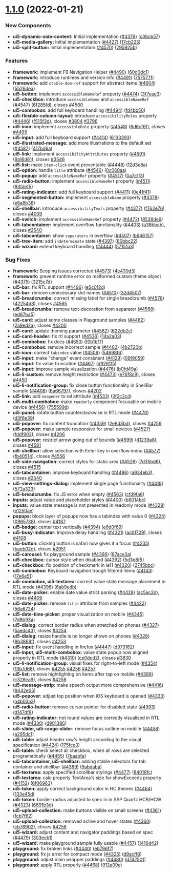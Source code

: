 
<Meta title="Docs/Changelog/1.1.0" />



# [1.1.0](https://github.com/SAP/ui5-webcomponents/compare/v1.0.2...v1.1.0) (2022-01-21)

### New Components
* **ui5-dynamic-side-content:** Initial implementation ([#4379](https://github.com/SAP/ui5-webcomponents/issues/4379)) ([c36cb57](https://github.com/SAP/ui5-webcomponents/commit/c36cb57))
* **ui5-media-gallery:** Initial implementation ([#4427](https://github.com/SAP/ui5-webcomponents/issues/4427)) ([17cb225](https://github.com/SAP/ui5-webcomponents/commit/17cb225))
* **ui5-split-button:** Initial implementation ([#4570](https://github.com/SAP/ui5-webcomponents/issues/4570)) ([295925b](https://github.com/SAP/ui5-webcomponents/commit/295925b))


### Features
* **framework:** implement F6 Navigation Helper ([#4490](https://github.com/SAP/ui5-webcomponents/issues/4490)) ([60d0dc1](https://github.com/SAP/ui5-webcomponents/commit/60d0dc1))
* **framework:** introduce runtimes and version info ([#4491](https://github.com/SAP/ui5-webcomponents/issues/4491)) ([757577f](https://github.com/SAP/ui5-webcomponents/commit/757577f))
* **framework:** add `stable-dom-ref` support for abstract items ([#4604](https://github.com/SAP/ui5-webcomponents/issues/4604)) ([5526dea](https://github.com/SAP/ui5-webcomponents/commit/5526dea))
* **ui5-button:** implement `accessibleNameRef` property ([#4474](https://github.com/SAP/ui5-webcomponents/issues/4474)) ([3f7eae3](https://github.com/SAP/ui5-webcomponents/commit/3f7eae3))
* **ui5-checkbox:** introduce `accessibleName` and `accessibleNameRef` ([#4547](https://github.com/SAP/ui5-webcomponents/issues/4547)) ([6f285fd](https://github.com/SAP/ui5-webcomponents/commit/6f285fd)), closes [#4500](https://github.com/SAP/ui5-webcomponents/issues/4500)
* **ui5-combobox:** add full keyboard handling ([#4494](https://github.com/SAP/ui5-webcomponents/issues/4494)) ([fd4bb50](https://github.com/SAP/ui5-webcomponents/commit/fd4bb50))
* **ui5-flexible-column-layout:** introduce `accessibilityRoles` property ([#4446](https://github.com/SAP/ui5-webcomponents/issues/4446)) ([f515f3d](https://github.com/SAP/ui5-webcomponents/commit/f515f3d)), closes [#3804](https://github.com/SAP/ui5-webcomponents/issues/3804) [#3796](https://github.com/SAP/ui5-webcomponents/issues/3796)
* **ui5-icon:** implement `accessibleRole` property ([#4548](https://github.com/SAP/ui5-webcomponents/issues/4548)) ([6d6cf6f](https://github.com/SAP/ui5-webcomponents/commit/6d6cf6f)), closes [#4499](https://github.com/SAP/ui5-webcomponents/issues/4499)
* **ui5-input:** add full keyboard support ([#4414](https://github.com/SAP/ui5-webcomponents/issues/4414)) ([6133393](https://github.com/SAP/ui5-webcomponents/commit/6133393))
* **ui5-illustrated-message:** add more illustrations to the default set ([#4587](https://github.com/SAP/ui5-webcomponents/issues/4587)) ([417bd6a](https://github.com/SAP/ui5-webcomponents/commit/417bd6a))
* **ui5-link:** implement `accessibilityAttributes` property ([#4591](https://github.com/SAP/ui5-webcomponents/issues/4591)) ([9a16d61](https://github.com/SAP/ui5-webcomponents/commit/9a16d61)), closes [#3546](https://github.com/SAP/ui5-webcomponents/issues/3546)
* **ui5-list:** make `item-click` event preventable ([#4448](https://github.com/SAP/ui5-webcomponents/issues/4448)) ([12d3e8a](https://github.com/SAP/ui5-webcomponents/commit/12d3e8a))
* **ui5-option:** handle `title` attribute ([#4546](https://github.com/SAP/ui5-webcomponents/issues/4546)) ([0c060aa](https://github.com/SAP/ui5-webcomponents/commit/0c060aa))
* **ui5-popup:** add `accessibleNameRef` property ([#4517](https://github.com/SAP/ui5-webcomponents/issues/4517)) ([0a7c1f3](https://github.com/SAP/ui5-webcomponents/commit/0a7c1f3))
* **ui5-radio-button:** implement `accessibleNameRef` property ([#4511](https://github.com/SAP/ui5-webcomponents/issues/4511)) ([83fdef5](https://github.com/SAP/ui5-webcomponents/commit/83fdef5))
* **ui5-rating-indicator:** add full keyboard support ([#4411](https://github.com/SAP/ui5-webcomponents/issues/4411)) ([0e41f41](https://github.com/SAP/ui5-webcomponents/commit/0e41f41))
* **ui5-segmented-button:** implement `accessibleName` property ([#4378](https://github.com/SAP/ui5-webcomponents/issues/4378)) ([e6a8b38](https://github.com/SAP/ui5-webcomponents/commit/e6a8b38))
* **ui5-shellbar:** introduce `accessibilityTexts` property ([#4377](https://github.com/SAP/ui5-webcomponents/issues/4377)) ([f762e76](https://github.com/SAP/ui5-webcomponents/commit/f762e76)), closes [#4009](https://github.com/SAP/ui5-webcomponents/issues/4009)
* **ui5-switch:** implement `accessibleNameRef` property ([#4472](https://github.com/SAP/ui5-webcomponents/issues/4472)) ([8538de9](https://github.com/SAP/ui5-webcomponents/commit/8538de9))
* **ui5-tabcontainer:** implement overflow functionality ([#4403](https://github.com/SAP/ui5-webcomponents/issues/4403)) ([a38bbab](https://github.com/SAP/ui5-webcomponents/commit/a38bbab)), closes [#2540](https://github.com/SAP/ui5-webcomponents/issues/2540)
* **ui5-tabcontainer:** show `separators` in overflow ([#4507](https://github.com/SAP/ui5-webcomponents/issues/4507)) ([b646157](https://github.com/SAP/ui5-webcomponents/commit/b646157))
* **ui5-tree-item:** add `indeterminate` state ([#4397](https://github.com/SAP/ui5-webcomponents/issues/4397)) ([80bbc22](https://github.com/SAP/ui5-webcomponents/commit/80bbc22))
* **ui5-wizard:** extend keyboard handling ([#4444](https://github.com/SAP/ui5-webcomponents/issues/4444)) ([57151a3](https://github.com/SAP/ui5-webcomponents/commit/57151a3))


### Bug Fixes
* **framework:** Scoping issues corrected ([#4573](https://github.com/SAP/ui5-webcomponents/issues/4573)) ([4e430d3](https://github.com/SAP/ui5-webcomponents/commit/4e430d3))
* **framework:** prevent runtime error on malformed custom theme object ([#4375](https://github.com/SAP/ui5-webcomponents/issues/4375)) ([3215c7d](https://github.com/SAP/ui5-webcomponents/commit/3215c7d))
* **ui5-bar:** fix RTL support ([#4496](https://github.com/SAP/ui5-webcomponents/issues/4496)) ([e5c0f2d](https://github.com/SAP/ui5-webcomponents/commit/e5c0f2d))
* **ui5-bar:** remove unnecessary slot names ([#4510](https://github.com/SAP/ui5-webcomponents/issues/4510)) ([32d4507](https://github.com/SAP/ui5-webcomponents/commit/32d4507))
* **ui5-breadcrumbs:** correct missing label for single breadcrumb ([#4578](https://github.com/SAP/ui5-webcomponents/issues/4578)) ([42254d8](https://github.com/SAP/ui5-webcomponents/commit/42254d8)), closes [#4565](https://github.com/SAP/ui5-webcomponents/issues/4565)
* **ui5-breadcrumbs:** remove text-decoration from separator ([#4568](https://github.com/SAP/ui5-webcomponents/issues/4568)) ([ed87ba5](https://github.com/SAP/ui5-webcomponents/commit/ed87ba5))
* **ui5-card:** adjust some classes in Playground samples ([#4462](https://github.com/SAP/ui5-webcomponents/issues/4462)) ([2a9ed2a](https://github.com/SAP/ui5-webcomponents/commit/2a9ed2a)), closes [#4200](https://github.com/SAP/ui5-webcomponents/issues/4200)
* **ui5-card:** update theming parameter ([#4582](https://github.com/SAP/ui5-webcomponents/issues/4582)) ([622db2c](https://github.com/SAP/ui5-webcomponents/commit/622db2c))
* **ui5-card-header:** fix rtl support ([#4536](https://github.com/SAP/ui5-webcomponents/issues/4536)) ([14a2a03](https://github.com/SAP/ui5-webcomponents/commit/14a2a03))
* **ui5-combobox:** fix docs ([#4553](https://github.com/SAP/ui5-webcomponents/issues/4553)) ([f0b1bf7](https://github.com/SAP/ui5-webcomponents/commit/f0b1bf7))
* **ui5-combobox:** remove incorrect sample ([#4482](https://github.com/SAP/ui5-webcomponents/issues/4482)) ([4b2720b](https://github.com/SAP/ui5-webcomponents/commit/4b2720b))
* **ui5-icon:** correct `tabindex` value ([#4509](https://github.com/SAP/ui5-webcomponents/issues/4509)) ([54698f6](https://github.com/SAP/ui5-webcomponents/commit/54698f6))
* **ui5-input:** make "change" event consistent  ([#4129](https://github.com/SAP/ui5-webcomponents/issues/4129)) ([09f9059](https://github.com/SAP/ui5-webcomponents/commit/09f9059))
* **ui5-input:** fix value  truncation ([#4467](https://github.com/SAP/ui5-webcomponents/issues/4467)) ([d9261f5](https://github.com/SAP/ui5-webcomponents/commit/d9261f5))
* **ui5-input:** improve sample visualization ([#4476](https://github.com/SAP/ui5-webcomponents/issues/4476)) ([b0fd49a](https://github.com/SAP/ui5-webcomponents/commit/b0fd49a))
* **ui5-li-custom:** remove height restriction ([#4473](https://github.com/SAP/ui5-webcomponents/issues/4473)) ([e76f8c9](https://github.com/SAP/ui5-webcomponents/commit/e76f8c9)), closes [#4450](https://github.com/SAP/ui5-webcomponents/issues/4450)
* **ui5-li-notification-group:** fix close button functionality in ShellBar sample ([#4408](https://github.com/SAP/ui5-webcomponents/issues/4408)) ([6a66797](https://github.com/SAP/ui5-webcomponents/commit/6a66797)), closes [#4202](https://github.com/SAP/ui5-webcomponents/issues/4202)
* **ui5-link:** add `noopener` to rel attribute ([#4533](https://github.com/SAP/ui5-webcomponents/issues/4533)) ([3f2c3cd](https://github.com/SAP/ui5-webcomponents/commit/3f2c3cd))
* **ui5-multi-combobox:** make `readonly` component focusable on mobile device ([#4456](https://github.com/SAP/ui5-webcomponents/issues/4456)) ([755599d](https://github.com/SAP/ui5-webcomponents/commit/755599d))
* **ui5-panel:** rotate button counterclockwise in RTL mode ([#4470](https://github.com/SAP/ui5-webcomponents/issues/4470)) ([d3f6e39](https://github.com/SAP/ui5-webcomponents/commit/d3f6e39))
* **ui5-popover:** fix content truncation ([#4359](https://github.com/SAP/ui5-webcomponents/issues/4359)) ([2e8d3bd](https://github.com/SAP/ui5-webcomponents/commit/2e8d3bd)), closes [#4259](https://github.com/SAP/ui5-webcomponents/issues/4259)
* **ui5-popover:** make sample responsive for small devices ([#4527](https://github.com/SAP/ui5-webcomponents/issues/4527)) ([fddf903](https://github.com/SAP/ui5-webcomponents/commit/fddf903)), closes [#4206](https://github.com/SAP/ui5-webcomponents/issues/4206)
* **ui5-popover:** restrict arrow going out of bounds ([#4599](https://github.com/SAP/ui5-webcomponents/issues/4599)) ([41239a8](https://github.com/SAP/ui5-webcomponents/commit/41239a8)), closes [#4581](https://github.com/SAP/ui5-webcomponents/issues/4581)
* **ui5-shellbar:** allow selection with Enter key in overflow menu ([#4577](https://github.com/SAP/ui5-webcomponents/issues/4577)) ([fb40514](https://github.com/SAP/ui5-webcomponents/commit/fb40514)), closes [#4556](https://github.com/SAP/ui5-webcomponents/issues/4556)
* **ui5-side-navigation:** correct styles for static area ([#4526](https://github.com/SAP/ui5-webcomponents/issues/4526)) ([7d35bd6](https://github.com/SAP/ui5-webcomponents/commit/7d35bd6)), closes [#4515](https://github.com/SAP/ui5-webcomponents/issues/4515)
* **ui5-tabcontainer:** improve keyboard handling ([#4486](https://github.com/SAP/ui5-webcomponents/issues/4486)) ([a934eb3](https://github.com/SAP/ui5-webcomponents/commit/a934eb3)), closes [#2540](https://github.com/SAP/ui5-webcomponents/issues/2540)
* **ui5-view-settings-dialog:** implement single page functionality ([#4419](https://github.com/SAP/ui5-webcomponents/issues/4419)) ([572a323](https://github.com/SAP/ui5-webcomponents/commit/572a323))
* **ui5-breadcrumbs:** fix JS error when empty ([#4563](https://github.com/SAP/ui5-webcomponents/issues/4563)) ([cfd9fa6](https://github.com/SAP/ui5-webcomponents/commit/cfd9fa6))
* **inputs:** adjust value and placeholder styles ([#4400](https://github.com/SAP/ui5-webcomponents/issues/4400)) ([b6014bc](https://github.com/SAP/ui5-webcomponents/commit/b6014bc))
* **inputs:** value state message is not presented in readonly mode ([#4329](https://github.com/SAP/ui5-webcomponents/issues/4329)) ([e1250ae](https://github.com/SAP/ui5-webcomponents/commit/e1250ae))
* **popups:**  block layer of popups now has a tabindex with value 0 ([#4324](https://github.com/SAP/ui5-webcomponents/issues/4324)) ([0965738](https://github.com/SAP/ui5-webcomponents/commit/0965738)), closes [#4187](https://github.com/SAP/ui5-webcomponents/issues/4187)
* **ui5-badge:** center text vertically ([#4394](https://github.com/SAP/ui5-webcomponents/issues/4394)) ([e6d0f69](https://github.com/SAP/ui5-webcomponents/commit/e6d0f69))
* **ui5-busy-indicator:** Improve delay handling ([#4321](https://github.com/SAP/ui5-webcomponents/issues/4321)) ([acb1729](https://github.com/SAP/ui5-webcomponents/commit/acb1729)), closes [#4108](https://github.com/SAP/ui5-webcomponents/issues/4108)
* **ui5-button:** clicking button is safari now gives it a focus ([#4235](https://github.com/SAP/ui5-webcomponents/issues/4235)) ([baeb02d](https://github.com/SAP/ui5-webcomponents/commit/baeb02d)), closes [#2951](https://github.com/SAP/ui5-webcomponents/issues/2951)
* **ui5-carousel:** fix playground sample ([#4366](https://github.com/SAP/ui5-webcomponents/issues/4366)) ([67ace3a](https://github.com/SAP/ui5-webcomponents/commit/67ace3a))
* **ui5-checkbox:** cursor style when disabled ([#4392](https://github.com/SAP/ui5-webcomponents/issues/4392)) ([5d3e8f5](https://github.com/SAP/ui5-webcomponents/commit/5d3e8f5))
* **ui5-checkbox:** fix position of checkmark in ie11 ([#4320](https://github.com/SAP/ui5-webcomponents/issues/4320)) ([2745bbc](https://github.com/SAP/ui5-webcomponents/commit/2745bbc))
* **ui5-combobox:** Keyboard navigation trough filtered items ([#4143](https://github.com/SAP/ui5-webcomponents/issues/4143)) ([17e6e51](https://github.com/SAP/ui5-webcomponents/commit/17e6e51))
* **ui5-combobox, ui5-textarea:** correct value state message placement in RTL mode ([#4396](https://github.com/SAP/ui5-webcomponents/issues/4396)) ([6ab9edb](https://github.com/SAP/ui5-webcomponents/commit/6ab9edb))
* **ui5-date-picker:** enable date value strict parsing ([#4428](https://github.com/SAP/ui5-webcomponents/issues/4428)) ([ac5ac2d](https://github.com/SAP/ui5-webcomponents/commit/ac5ac2d)), closes [#4409](https://github.com/SAP/ui5-webcomponents/issues/4409)
* **ui5-date-picker:** remove `title` attribute from samples ([#4422](https://github.com/SAP/ui5-webcomponents/issues/4422)) ([56a6724](https://github.com/SAP/ui5-webcomponents/commit/56a6724))
* **ui5-date-time-picker:** proper visualization on mobile ([#4345](https://github.com/SAP/ui5-webcomponents/issues/4345)) ([7d8b93a](https://github.com/SAP/ui5-webcomponents/commit/7d8b93a))
* **ui5-dialog:** correct border radius when stretched on phones ([#4327](https://github.com/SAP/ui5-webcomponents/issues/4327)) ([5aedc43](https://github.com/SAP/ui5-webcomponents/commit/5aedc43)), closes [#4254](https://github.com/SAP/ui5-webcomponents/issues/4254)
* **ui5-dialog:** resize handle is no longer shown on phones ([#4326](https://github.com/SAP/ui5-webcomponents/issues/4326)) ([9b3869f](https://github.com/SAP/ui5-webcomponents/commit/9b3869f)), closes [#4253](https://github.com/SAP/ui5-webcomponents/issues/4253)
* **ui5-input:** fix event handling in firefox ([#4447](https://github.com/SAP/ui5-webcomponents/issues/4447)) ([d973162](https://github.com/SAP/ui5-webcomponents/commit/d973162))
* **ui5-input, ui5-multi-combobox:** value state popup now aligned properly in RTL mode ([#4310](https://github.com/SAP/ui5-webcomponents/issues/4310)) ([ce0dcd2](https://github.com/SAP/ui5-webcomponents/commit/ce0dcd2)), closes [#3830](https://github.com/SAP/ui5-webcomponents/issues/3830)
* **ui5-li-notification-group:** visual fixes for right-to-left mode ([#4354](https://github.com/SAP/ui5-webcomponents/issues/4354)) ([13b7d68](https://github.com/SAP/ui5-webcomponents/commit/13b7d68)), closes [#4255](https://github.com/SAP/ui5-webcomponents/issues/4255) [#4256](https://github.com/SAP/ui5-webcomponents/issues/4256) [#4257](https://github.com/SAP/ui5-webcomponents/issues/4257)
* **ui5-list:** remove hightlighting on items after tap on mobile ([#4388](https://github.com/SAP/ui5-webcomponents/issues/4388)) ([c328ea9](https://github.com/SAP/ui5-webcomponents/commit/c328ea9)), closes [#4258](https://github.com/SAP/ui5-webcomponents/issues/4258)
* **ui5-message-strip:** make speech output more comprehensive ([#4416](https://github.com/SAP/ui5-webcomponents/issues/4416)) ([9442e05](https://github.com/SAP/ui5-webcomponents/commit/9442e05))
* **ui5-popover:** adjust top position when iOS keyboard is opened ([#4333](https://github.com/SAP/ui5-webcomponents/issues/4333)) ([a4b03a3](https://github.com/SAP/ui5-webcomponents/commit/a4b03a3))
* **ui5-radio-button:** remove cursor pointer for disabled state ([#4393](https://github.com/SAP/ui5-webcomponents/issues/4393)) ([d147df8](https://github.com/SAP/ui5-webcomponents/commit/d147df8))
* **ui5-rating-indicator:** not round values are correctly visualised in RTL mode ([#4330](https://github.com/SAP/ui5-webcomponents/issues/4330)) ([d901386](https://github.com/SAP/ui5-webcomponents/commit/d901386))
* **ui5-slider, ui5-range-slider:** remove focus outline on mobile ([#4458](https://github.com/SAP/ui5-webcomponents/issues/4458)) ([a295dc1](https://github.com/SAP/ui5-webcomponents/commit/a295dc1))
* **ui5-table:** adjust header row's height according to the visual specification ([#4424](https://github.com/SAP/ui5-webcomponents/issues/4424)) ([175fce3](https://github.com/SAP/ui5-webcomponents/commit/175fce3))
* **ui5-table:** check select all checkbox, when all rows are selected programatically ([#4455](https://github.com/SAP/ui5-webcomponents/issues/4455)) ([7baabfa](https://github.com/SAP/ui5-webcomponents/commit/7baabfa))
* **ui5-tabcontainer, ui5-shellbar:** adding stable selectors for tab container and shellbar ([#4369](https://github.com/SAP/ui5-webcomponents/issues/4369)) ([9abdaba](https://github.com/SAP/ui5-webcomponents/commit/9abdaba))
* **ui5-textarea:** apply specified scrollbar stylings ([#4477](https://github.com/SAP/ui5-webcomponents/issues/4477)) ([84018fc](https://github.com/SAP/ui5-webcomponents/commit/84018fc))
* **ui5-textarea:** calc properly TextArea's size for showExceeds property ([#4152](https://github.com/SAP/ui5-webcomponents/issues/4152)) ([6f06963](https://github.com/SAP/ui5-webcomponents/commit/6f06963))
* **ui5-token:** apply correct background color in HC themes ([#4464](https://github.com/SAP/ui5-webcomponents/issues/4464)) ([133e45d](https://github.com/SAP/ui5-webcomponents/commit/133e45d))
* **ui5-token:** border-radius adjusted to spec in in SAP Quartz HCB/HCW ([#4323](https://github.com/SAP/ui5-webcomponents/issues/4323)) ([6691b3d](https://github.com/SAP/ui5-webcomponents/commit/6691b3d))
* **ui5-upload-collection:** make buttons visible on small screens ([#4361](https://github.com/SAP/ui5-webcomponents/issues/4361)) ([fcb7f62](https://github.com/SAP/ui5-webcomponents/commit/fcb7f62))
* **ui5-upload-collection:** removed active and hover states ([#4360](https://github.com/SAP/ui5-webcomponents/issues/4360)) ([cb76902](https://github.com/SAP/ui5-webcomponents/commit/cb76902)), closes [#4258](https://github.com/SAP/ui5-webcomponents/issues/4258)
* **ui5-wizard:** adjust content and navigator paddings based on spec ([#4479](https://github.com/SAP/ui5-webcomponents/issues/4479)) ([303ecb1](https://github.com/SAP/ui5-webcomponents/commit/303ecb1))
* **ui5-wizard:** make playground sample fully usable ([#4457](https://github.com/SAP/ui5-webcomponents/issues/4457)) ([1416d42](https://github.com/SAP/ui5-webcomponents/commit/1416d42))
* **playground:** fix broken links ([#4440](https://github.com/SAP/ui5-webcomponents/issues/4440)) ([eb796f7](https://github.com/SAP/ui5-webcomponents/commit/eb796f7))
* **playground:** fix js error for compact mode ([#4325](https://github.com/SAP/ui5-webcomponents/issues/4325)) ([d9acff8](https://github.com/SAP/ui5-webcomponents/commit/d9acff8))
* **playground:** adjust main wrapper paddings ([#4480](https://github.com/SAP/ui5-webcomponents/issues/4480)) ([d742501](https://github.com/SAP/ui5-webcomponents/commit/d742501))
* **playground:** apply RTL properly ([#4468](https://github.com/SAP/ui5-webcomponents/issues/4468)) ([912a09e](https://github.com/SAP/ui5-webcomponents/commit/912a09e))
<Footer />